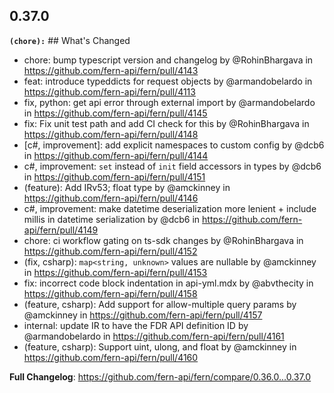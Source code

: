 ## 0.37.0
**`(chore):`** ## What's Changed
* chore: bump typescript version and changelog by @RohinBhargava in https://github.com/fern-api/fern/pull/4143
* feat: introduce typeddicts for request objects by @armandobelardo in https://github.com/fern-api/fern/pull/4113
* fix, python: get api error through external import by @armandobelardo in https://github.com/fern-api/fern/pull/4145
* fix: Fix unit test path and add CI check for this by @RohinBhargava in https://github.com/fern-api/fern/pull/4148
* [c#, improvement]: add explicit namespaces to custom config by @dcb6 in https://github.com/fern-api/fern/pull/4144
* c#, improvement: `set` instead of `init` field accessors in types by @dcb6 in https://github.com/fern-api/fern/pull/4151
* (feature): Add IRv53; float type by @amckinney in https://github.com/fern-api/fern/pull/4146
* c#, improvement: make datetime deserialization more lenient + include millis in datetime serialization by @dcb6 in https://github.com/fern-api/fern/pull/4149
* chore: ci workflow gating on ts-sdk changes by @RohinBhargava in https://github.com/fern-api/fern/pull/4152
* (fix, csharp): `map<string, unknown>` values are nullable by @amckinney in https://github.com/fern-api/fern/pull/4153
* fix: incorrect code block indentation in api-yml.mdx by @abvthecity in https://github.com/fern-api/fern/pull/4158
* (feature, csharp): Add support for allow-multiple query params by @amckinney in https://github.com/fern-api/fern/pull/4157
* internal: update IR to have the FDR API definition ID by @armandobelardo in https://github.com/fern-api/fern/pull/4161
* (feature, csharp): Support uint, ulong, and float by @amckinney in https://github.com/fern-api/fern/pull/4160

**Full Changelog**: https://github.com/fern-api/fern/compare/0.36.0...0.37.0
